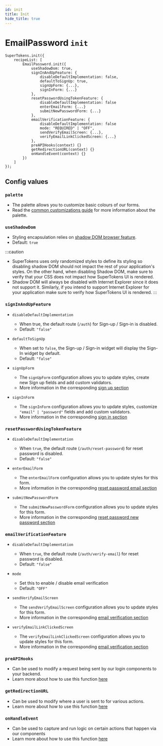 ```yaml
---
id: init
title: Init
hide_title: true
---
```


# EmailPassword `init`

```tsx
SuperTokens.init({
    recipeList: [
        EmailPassword.init({
            useShadowDom: true,
            signInAndUpFeature: {
                disableDefaultImplementation: false,
                defaultToSignUp: true,
                signUpForm: {...},
                signInForm: {...}
            },
            resetPasswordUsingTokenFeature: {
                disableDefaultImplementation: false
                enterEmailForm: {...}
                submitNewPasswordForm: {...}
            },
            emailVerificationFeature: {
                disableDefaultImplementation: false
                mode: "REQUIRED" | "OFF",
                sendVerifyEmailScreen: {...},
                verifyEmailLinkClickedScreen: {...}
            },
            preAPIHooks(context) {}
            getRedirectionURL(context) {}
            onHandleEvent(context) {}
        })
    ]
});
```

## Config values

### `palette`
- The palette allows you to customize basic colours of our forms.
- Read the [common customizations guide](/docs/emailpassword/common-customizations/styling/changing-colours) for more information about the palette.

### `useShadowDom`
- Styling encapsulation relies on [shadow DOM browser feature](https://developer.mozilla.org/en-US/docs/Web/Web_Components/Using_shadow_DOM). 
- Default: `true`

:::caution
- SuperTokens uses only randomized styles to define its styling so disabling shadow DOM  should not impact the rest of your application's styles. On the other hand, when disabling Shadow DOM, make sure to verify that your CSS does not impact how SuperTokens UI is rendered.
- Shadow DOM will always be disabled with Internet Explorer since it does not support it. Similarly, if you intend to support Internet Explorer for your application make sure to verify how SuperTokens UI is rendered.
:::


### `signInAndUpFeature`

- `disableDefaultImplementation`
    - When true, the default route (`/auth`) for Sign-up / Sign-in is disabled.
    - Default: ```"false"```

- `defaultToSignUp` 
    - When set to `false`, the Sign-up / Sign-in widget will display the Sign-In widget by default.
    - Default: ```"false"```


- `signUpForm`
    - The `signUpForm` configuration allows you to update styles, create new Sign up fields and add custom validators.
    - More information in the corresponding [sign up section](./config/sign-up)

- `signInForm`
    - The `signInForm` configuration allows you to update styles, customize `"email" | "password"` fields and add custom validators.
    - More information in the corresponding [sign in section](./config/sign-in)


### `resetPasswordUsingTokenFeature`

- `disableDefaultImplementation`
    - When `true`, the default route (`/auth/reset-password`) for reset password is disabled.
    - Default: `"false"`

- `enterEmailForm`
    - The `enterEmailForm` configuration allows you to update styles for this form.
    - More information in the corresponding [reset password email section](./config/reset-password#enteremailform-config-values)

- `submitNewPasswordForm`
    - The `submitNewPasswordForm` configuration allows you to update styles for this form.
    - More information in the corresponding [reset password new password section](./config/reset-password#submitnewpasswordform-config-values)

### `emailVerificationFeature`

- `disableDefaultImplementation`
    - When `true`, the default route (`/auth/verify-email`) for reset password is disabled.
    - Default: `"false"`

- `mode`
    - Set this to enable / disable email verification
    - Default: `"OFF"`

- `sendVerifyEmailScreen`
    - The `sendVerifyEmailScreen` configuration allows you to update styles for this form.
    - More information in the corresponding [email verification section](./config/email-verification#sendverifyemailscreen-config-values)

- `verifyEmailLinkClickedScreen`
    - The `verifyEmailLinkClickedScreen` configuration allows you to update styles for this form.
    - More information in the corresponding [email verification section](./config/email-verification#verifyemaillinkclickedscreen-config-values)

### `preAPIHooks`
- Can be used to modify a request being sent by our login components to your backend.
- Learn more about how to use this function [here](/docs/emailpassword/advanced-customizations/frontend-hooks/pre-api)

### `getRedirectionURL`
- Can be used to modify where a user is sent to for various actions.
- Learn more about how to use this function [here](/docs/emailpassword/advanced-customizations/frontend-hooks/handle-event)

### `onHandleEvent`
- Can be used to capture and run logic on certain actions that happen via our components
- Learn more about how to use this function [here](/docs/emailpassword/advanced-customizations/frontend-hooks/redirection-callback)